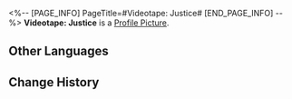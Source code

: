 <%-- [PAGE_INFO]
PageTitle=#Videotape: Justice#
[END_PAGE_INFO] --%>
{{Item Infobox
|id          = 140076
|image       = Item Videotape- Justice.png
|type        = Mission Item
|invCategory = Missions
|rarity      = 3
|effect      = 
|description = A videotape that recorded the intricate secrets of the space station. Its maker went the extra mile in making it secure by installing a most extraordinary security mechanism.
}}
{{Description|''"That's the most direct evidence of the power of the Aeons. The justice people are seeking seems almost amusing in the face of a doomed planet... The hollow and eerily fast utterance is proof that the last bit of the videotape has been corrupted by something."''}}
'''Videotape: Justice''' is a [[Profile Picture]].

==Other Languages==
{{Other Languages
|en   = Videotape: Justice
|zhs  = 录像带：正义
|zht  = 錄影帶：正義
|ja   = ビデオテープ：正義
|ko   = 녹화 테이프: 정의
|es   = Cinta de video: Justicia
|fr   = Cassette : Justice
|ru   = Видеоплёнка: Справедливость
|th   = วิดีโอเทป: ความยุติธรรม
|vi   = Băng Ghi Hình: Công Lý
|de   = Videoband: Gerechtigkeit
|id   = Rekaman Video: Keadilan
|pt   = Fita Cassete: Justiça
}}

==Change History==
{{Change History|1.0}}